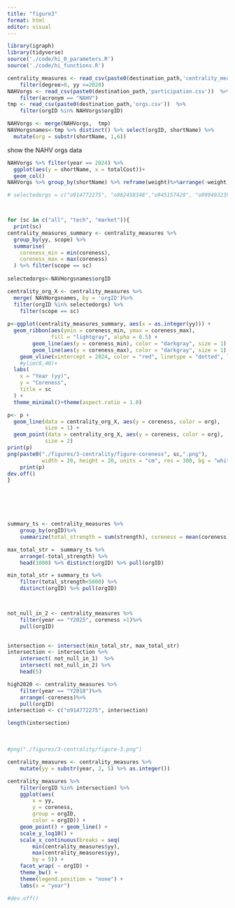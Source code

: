 ```yaml
---
title: "figure3"
format: html
editor: visual
---
```


```r
library(igraph)
library(tidyverse)
source('./code/hi_0_parameters.R')
source('./code/hi_functions.R')

```

```r
centrality_measures <- read_csv(paste0(destination_path,'centrality_measures.csv'))  %>%
    filter(degree>0, yy <=2028)
NAHVorgs <- read_csv(paste0(destination_path,'participation.csv'))  %>%
    filter(acronym == "NAHV")  
tmp <- read_csv(paste0(destination_path,'orgs.csv'))  %>%
    filter(orgID %in% NAHVorgs$orgID)  

NAHVorgs <- merge(NAHVorgs,  tmp)
NAVHorgsnames<-tmp %>% distinct() %>% select(orgID, shortName) %>%
  mutate(org = substr(shortName, 1,6))

```

show the NAHV orgs data

```r
NAHVorgs %>% filter(year == 2024) %>%
  ggplot(aes(y = shortName, x = totalCost))+
  geom_col()
NAHVorgs %>% group_by(shortName) %>% reframe(weight)%>%arrange(-weight)
```

```r

# selectedorgs = c("o914772275", "o962458348","o945157428", "o999493239","o996385359","o897222065","o971154107")



for (sc in c("all", "tech", "market")){
  print(sc)
centrality_measures_summary <- centrality_measures %>%
  group_by(yy, scope) %>%
  summarise(
    coreness_min = min(coreness),
    coreness_max = max(coreness)
  ) %>% filter(scope == sc)
 
selectedorgs<-NAVHorgsnames$orgID

centrality_org_X <- centrality_measures %>%
  merge( NAVHorgsnames, by = 'orgID')%>%
  filter(orgID %in% selectedorgs) %>%
    filter(scope == sc)
 
p<-ggplot(centrality_measures_summary, aes(x = as.integer(yy))) +
  geom_ribbon(aes(ymin = coreness_min, ymax = coreness_max), 
              fill = "lightgray", alpha = 0.5) +
        geom_line(aes(y = coreness_min), color = "darkgray", size = 1) +
        geom_line(aes(y = coreness_max), color = "darkgray", size = 1) +
    geom_vline(xintercept = 2024, color = "red", linetype = "dotted", linewidth =1)+
    #ylim(0,40)+
  labs(
    x = "Year (yy)",
    y = "Coreness",
    title = sc
  ) +
  theme_minimal()+theme(aspect.ratio = 1.0)

p<- p + 
  geom_line(data = centrality_org_X, aes(y = coreness, color = org), 
            size = 1) +
  geom_point(data = centrality_org_X, aes(y = coreness, color = org), 
            size = 2) 
print(p)
png(paste0("./figures/3-centrality/figure-coreness", sc,".png"), 
           width = 20, height = 20, units = "cm", res = 300, bg = "white")
    print(p)
dev.off()
}




 
```

```r
    

summary_ts <- centrality_measures %>%
    group_by(orgID)%>%
    summarize(total_strength = sum(strength), coreness = mean(coreness))

max_total_str =  summary_ts %>% 
    arrange(-total_strength) %>%
    head(1000) %>% distinct(orgID) %>% pull(orgID) 

min_total_str = summary_ts %>% 
    filter(total_strength<5000) %>% 
    distinct(orgID) %>% pull(orgID)



not_null_in_2 <- centrality_measures %>%
    filter(year == "Y2025", coreness >1)%>%
    pull(orgID)
    

intersection <- intersect(min_total_str, max_total_str)
intersection <- intersection %>%
    intersect( not_null_in_1)  %>%
    intersect( not_null_in_2) %>%
    head(5) 

high2020 <- centrality_measures %>%
    filter(year == "Y2018")%>%
    arrange(-coreness)%>%
    pull(orgID)
intersection <- c("o914772275", intersection)

length(intersection)
```

\

```r


#png("./figures/3-centrality/figure-3.png")

centrality_measures <- centrality_measures %>%
    mutate(yy = substr(year, 2, 5) %>% as.integer())

centrality_measures %>%
    filter(orgID %in% intersection) %>%
    ggplot(aes(
        x = yy,
        y = coreness,
        group = orgID,
        color = orgID)) +
    geom_point() + geom_line() +
    scale_y_log10() +
    scale_x_continuous(breaks = seq(
        min(centrality_measures$yy),
        max(centrality_measures$yy),
        by = 5)) +
    facet_wrap( ~ orgID) +
    theme_bw() +
    theme(legend.position = "none") +
    labs(x = "year")

#dev.off()


```

